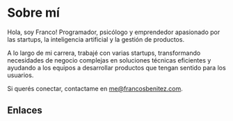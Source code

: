 # Sobre mí

Hola, soy Franco! Programador, psicólogo y emprendedor apasionado por las startups, la inteligencia artificial y la gestión de productos.

A lo largo de mi carrera, trabajé con varias startups, transformando necesidades de negocio complejas en soluciones técnicas eficientes y ayudando a los equipos a desarrollar productos que tengan sentido para los usuarios.

Si querés conectar, contactame en me@francosbenitez.com.

## Enlaces
